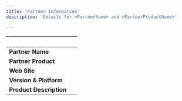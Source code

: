 ```yaml
---
title: 'Partner Information'
description: 'Details for <PartnerName> and <PartnerProductName>'

---
```

| &nbsp;     | &nbsp; |
| ----------- | ----------- |
| **Partner Name**      |        |
| **Partner Product**   |        |
| **Web Site**      |      |
| **Version & Platform**   |        |
| **Product Description**      |       |
